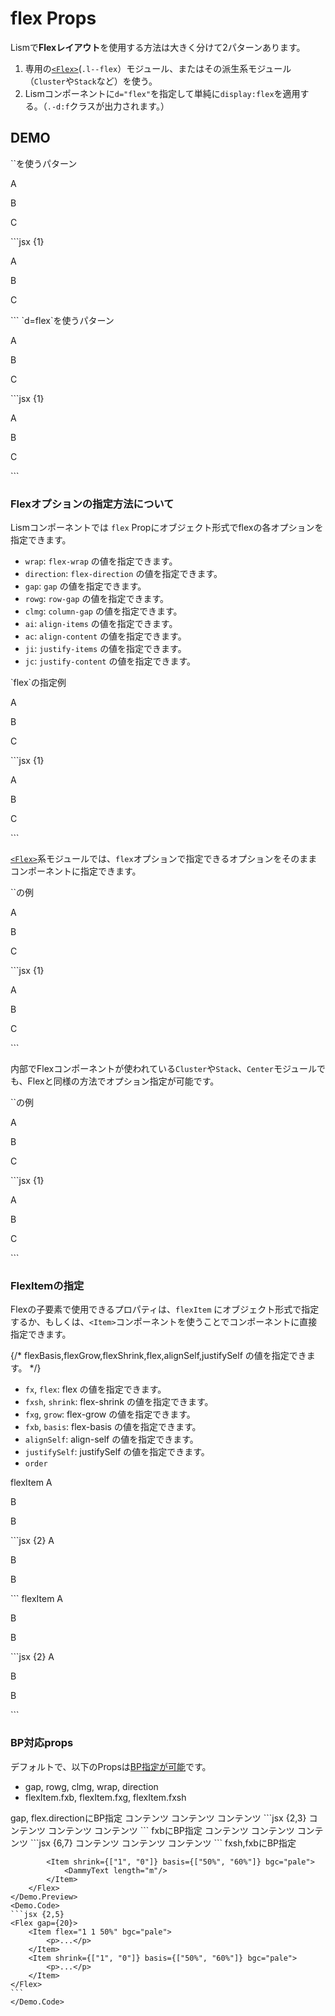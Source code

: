 

# flex Props

Lismで**Flexレイアウト**を使用する方法は大きく分けて2パターンあります。

1. 専用の[`<Flex>`](/docs/components/Flex)(`.l--flex`）モジュール、またはその派生系モジュール（`Cluster`や`Stack`など）を使う。
2. Lismコンポーネントに`d="flex"`を指定して単純に`display:flex`を適用する。（`.-d:f`クラスが出力されます。）


## DEMO
<Demo>
	<Demo.Title>`<Flex>`を使うパターン</Demo.Title>
	<Demo.Preview resize p={20}>
		<Flex lismState={["has--itemGuide"]}>
			<p>A</p>
			<p>B</p>
			<p>C</p>
		</Flex>
	</Demo.Preview>
	<Demo.Code>
	```jsx {1}
	<Flex>
		<p>A</p>
		<p>B</p>
		<p>C</p>
	</Flex>
	```
	</Demo.Code>
</Demo>

<Demo>
	<Demo.Title>`d=flex`を使うパターン</Demo.Title>
	<Demo.Preview resize p={20}>
		<Box d="flex" lismState={["has--itemGuide"]}>
			<p>A</p>
			<p>B</p>
			<p>C</p>
		</Box>
	</Demo.Preview>
	<Demo.Code>
	```jsx {1}
	<Box d="flex">
		<p>A</p>
		<p>B</p>
		<p>C</p>
	</Box>
	```
	</Demo.Code>
</Demo>



### Flexオプションの指定方法について

Lismコンポーネントでは `flex` Propにオブジェクト形式でflexの各オプションを指定できます。

- `wrap`: `flex-wrap` の値を指定できます。
- `direction`: `flex-direction` の値を指定できます。
- `gap`: `gap` の値を指定できます。
- `rowg`: `row-gap` の値を指定できます。
- `clmg`: `column-gap` の値を指定できます。
- `ai`: `align-items` の値を指定できます。
- `ac`: `align-content` の値を指定できます。
- `ji`: `justify-items` の値を指定できます。
- `jc`: `justify-content` の値を指定できます。

<Demo>
	<Demo.Title>`flex`の指定例</Demo.Title>
	<Demo.Preview resize p={20}>
		<Box d='flex' flex={{ wrap:'wrap', direction:'row-reverse', jc:"center", gap:20 }} lismState={["has--itemGuide"]}>
			<p>A</p>
			<p>B</p>
			<p>C</p>
		</Box>
	</Demo.Preview>
	<Demo.Code>
	```jsx {1}
	<Box d='flex' flex={{ wrap:'wrap', direction:'row-reverse', jc:"center", gap:20 }}>
		<p>A</p>
		<p>B</p>
		<p>C</p>
	</Box>
	```
	</Demo.Code>
</Demo>


[`<Flex>`](/docs/components/Flex)系モジュールでは、`flex`オプションで指定できるオプションをそのままコンポーネントに指定できます。

<Demo>
	<Demo.Title>`<Flex>`の例</Demo.Title>
	<Demo.Preview resize p={20}>
		<Flex wrap='wrap' direction='row-reverse' jc="center" gap={20} lismState={["has--itemGuide"]}>
			<p>A</p>
			<p>B</p>
			<p>C</p>
		</Flex>
	</Demo.Preview>
	<Demo.Code>
	```jsx {1}
	<Flex wrap='wrap' direction='row-reverse' jc="center" gap={20}>
		<p>A</p>
		<p>B</p>
		<p>C</p>
	</Flex>
	```
	</Demo.Code>
</Demo>

内部でFlexコンポーネントが使われている`Cluster`や`Stack`、`Center`モジュールでも、Flexと同様の方法でオプション指定が可能です。

<Demo>
	<Demo.Title>`<Cluster>`の例</Demo.Title>
	<Demo.Preview resize p={20}>
		<Cluster direction='row-reverse' jc="center" gap={20} lismState={["has--itemGuide"]}>
			<p>A</p>
			<p>B</p>
			<p>C</p>
		</Cluster>
	</Demo.Preview>
	<Demo.Code>
	```jsx {1}
	<Cluster direction='row-reverse' jc="center" gap={20}>
		<p>A</p>
		<p>B</p>
		<p>C</p>
	</Cluster>
	```
	</Demo.Code>
</Demo>


### FlexItemの指定

Flexの子要素で使用できるプロパティは、`flexItem` にオブジェクト形式で指定するか、もしくは、`<Item>`コンポーネントを使うことでコンポーネントに直接指定できます。

{/* flexBasis,flexGrow,flexShrink,flex,alignSelf,justifySelf の値を指定できます。 */}


- `fx`, `flex`: flex の値を指定できます。
- `fxsh`, `shrink`: flex-shrink の値を指定できます。
- `fxg`, `grow`: flex-grow の値を指定できます。
- `fxb`, `basis`: flex-basis の値を指定できます。
- `alignSelf`: align-self の値を指定できます。
- `justifySelf`: justifySelf の値を指定できます。
- `order`

<Demo>
	<Demo.Title>flexItem</Demo.Title>
	<Demo.Preview resize p={20}>
		<Flex jc="center" gap={20} lismState={["has--itemGuide"]}>
			<Box flexItem={{fxb: '50%', alignSelf:'center'}}>A</Box>
			<Box>
				<p>B</p>
				<p>B</p>
			</Box>
		</Flex>
	</Demo.Preview>
	<Demo.Code>
	```jsx {2}
	<Flex jc="center" gap={20}>
		<Box flexItem={{fxb: '50%', alignSelf:'center'}}>A</Box>
		<Box>
			<p>B</p>
			<p>B</p>
		</Box>
	</Flex>
	```
	</Demo.Code>
</Demo>

<Demo>
	<Demo.Title>flexItem</Demo.Title>
	<Demo.Preview resize p={20}>
		<Flex jc="center" gap={20} lismState={["has--itemGuide"]}>
			<Item fxb='50%' alignSelf='center'>A</Item>
			<Item>
				<p>B</p>
				<p>B</p>
			</Item>
		</Flex>
	</Demo.Preview>
	<Demo.Code>
	```jsx {2}
	<Flex jc="center" gap={20}>
		<Item fxb='50%' alignSelf='center'>A</Item>
		<Item>
			<p>B</p>
			<p>B</p>
		</Item>
	</Flex>
	```
	</Demo.Code>
</Demo>


### BP対応props

デフォルトで、以下のPropsは[BP指定が可能](###)です。

- gap, rowg, clmg, wrap, direction
- flexItem.fxb, flexItem.fxg, flexItem.fxsh

<Demo>
	<Demo.Title>gap, flex.directionにBP指定</Demo.Title>
	<Demo.Preview resize p={20}>
		<Flex
			gap={[30, 40]}
			wrap="wrap"
			direction={['column', 'row']}
			lismState={["has--itemGuide"]}
		>
			<Item>コンテンツ</Item>
			<Item>コンテンツ</Item>
			<Item>コンテンツ</Item>
		</Flex>
	</Demo.Preview>
	<Demo.Code>
	```jsx {2,3}
	<Flex
		gap={[30, 40]}
		direction={['column', 'row']}
	>
		<Item>コンテンツ</Item>
		<Item>コンテンツ</Item>
		<Item>コンテンツ</Item>
	</Flex>
	```
	</Demo.Code>
</Demo>

<Demo>
	<Demo.Title>fxbにBP指定</Demo.Title>
	<Demo.Preview resize p={20}>
		<Flex
			gap={30}
			wrap="wrap"
			lismState={["has--itemGuide"]}
		>
			<Item fxb="100%">コンテンツ</Item>
			<Item fxg="1" fxb={['100%', '40%']}>コンテンツ</Item>
			<Item fxg="1" fxb={['100%', '40%']}>コンテンツ</Item>
		</Flex>
	</Demo.Preview>
	<Demo.Code>
	```jsx {6,7}
	<Flex
		gap={30}
		wrap="wrap"
	>
		<Item fxb="100%">コンテンツ</Item>
		<Item fxg="1" fxb={['100%', '40%']}>コンテンツ</Item>
		<Item fxg="1" fxb={['100%', '40%']}>コンテンツ</Item>
	</Flex>
	```
	</Demo.Code>
</Demo>



<Demo>
	<Demo.Title>fxsh,fxbにBP指定</Demo.Title>
	<Demo.Preview resize p={20}>
		<Flex gap={20} lismState={["has--itemGuide"]}>
			<Item flex="1 1 50%" bgc="pale">
				<DammyText length="xs"/>
			</Item>

			<Item shrink={["1", "0"]} basis={["50%", "60%"]} bgc="pale">
				<DammyText length="m"/>
			</Item>
		</Flex>
	</Demo.Preview>
	<Demo.Code>
	```jsx {2,5}
	<Flex gap={20}>
		<Item flex="1 1 50%" bgc="pale">
			<p>...</p>
		</Item>
		<Item shrink={["1", "0"]} basis={["50%", "60%"]} bgc="pale">
			<p>...</p>
		</Item>
	</Flex>
	```
	</Demo.Code>
</Demo>
